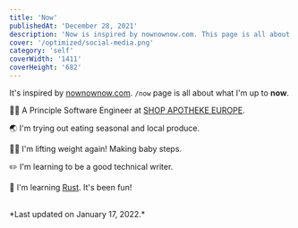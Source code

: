 ```yaml
---
title: 'Now'
publishedAt: 'December 28, 2021'
description: 'Now is inspired by nownownow.com. This page is all about what I am up to now.'
cover: '/optimized/social-media.png'
category: 'self'
coverWidth: '1411'
coverHeight: '682'
---
```


It's inspired by [nownownow.com](https://nownownow.com/about). `/now` page is all about what I'm up to **now**.

👨‍💻 A Principle Software Engineer at [SHOP APOTHEKE EUROPE](https://www.shop-apotheke.com/).

🌏 I'm trying out eating seasonal and local produce.

🏋️‍♂️ I'm lifting weight again! Making baby steps.

✏️ I'm learning to be a good technical writer.

🌱 I'm learning [Rust](https://www.rust-lang.org/). It's been fun!

<br />
*Last updated on January 17, 2022.*
